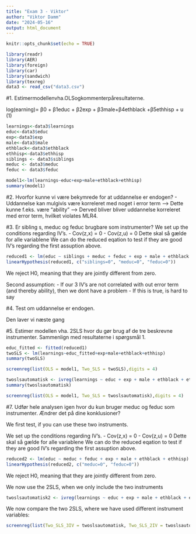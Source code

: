 ```yaml
---
title: "Exam 3 - Viktor"
author: "Viktor Damm"
date: "2024-05-16"
output: html_document
---
```


```r
knitr::opts_chunk$set(echo = TRUE)
```

```r
library(readr)
library(AER)
library(foreign)
library(car)
library(sandwich)
library(texreg)
data3 <- read_csv("data3.csv")
```


#1. Estimermodellenvha.OLSogkommenterpåresultaterne.

log(earning)= β0 + β1educ + β2exp + β3male+β4ethblack +β5ethhisp + u (1)
```r
learnings<-data3$learnings
educ<-data3$educ
exp<-data3$exp
male<-data3$male
ethblack<-data3$ethblack
ethhisp<-data3$ethhisp
siblings <- data3$siblings
meduc <- data3$meduc
feduc <- data3$feduc

model1<-lm(learnings~educ+exp+male+ethblack+ethhisp)
summary(model1)

```

#2. Hvorfor kunne vi være bekymrede for at uddannelse er endogen?
- Uddannelse kan mulgivis være korreleret med noget i error term --> Dette kunne f.eks. være "ability" --> Derved bliver bliver uddannelse korreleret med error term, hvilket violates MLR4.

#3. Er sibling s, meduc og feduc brugbare som instrumenter?
We set up the conditions regarding IV's. 
- Cov(z,x) \= 0
- Cov(z,u) = 0 
Dette skal så gælde for alle variablene
We can do the reduced eqation to test if they are good IV's regarding the first assuption above. 

```r
reduced1 <- lm(educ ~ siblings + meduc + feduc + exp + male + ethblack + ethhisp)
linearHypothesis(reduced1, c("siblings=0", "meduc=0", "feduc=0"))
```
We reject H0, meaning that they are jointly different from zero.

Second assumption: 
- If our 3 IV's are not correlated with out error term (and thereby ability), then we dont have a problem 
- If this is true, is hard to say

#4. Test om uddannelse er endogen.

Den laver vi næste gang

#5. Estimer modellen vha. 2SLS hvor du gør brug af de tre beskrevne instrumenter. Sammenlign med resultaterne i spørgsmål 1.

```r
educ_fitted <- fitted(reduced1)
twoSLS <- lm(learnings~educ_fitted+exp+male+ethblack+ethhisp)
summary(twoSLS)
```
```r
screenreg(list(OLS = model1, Two_SLS = twoSLS),digits = 4)
```

```r
twoslsautomatisk <- ivreg(learnings ~ educ + exp + male + ethblack + ethhisp | siblings + meduc + feduc + exp + male + ethblack + ethhisp) 
summary(twoslsautomatisk)
```

```r
screenreg(list(OLS = model1, Two_SLS = twoslsautomatisk),digits = 4)
```

#7. Udfør hele analysen igen hvor du kun bruger meduc og feduc som instrumenter. Ændrer det på dine konklusioner?

We first test, if you can use these two instruments. 

We set up the conditions regarding IV's. 
- Cov(z,x) \= 0
- Cov(z,u) = 0 
Dette skal så gælde for alle variablene
We can do the reduced eqation to test if they are good IV's regarding the first assuption above. 

```r
reduced2 <- lm(educ ~ meduc + feduc + exp + male + ethblack + ethhisp)
linearHypothesis(reduced2, c("meduc=0", "feduc=0"))
```
We reject H0, meaning that they are jointly different from zero.

We now use the 2SLS, when we only include the two instruments
```r
twoslsautomatisk2 <- ivreg(learnings ~ educ + exp + male + ethblack + ethhisp | meduc + feduc + exp + male + ethblack + ethhisp)
```

We now compare the two 2SLS, where we have used different instrument variables: 

```r
screenreg(list(Two_SLS_3IV = twoslsautomatisk, Two_SLS_2IV = twoslsautomatisk2),digits = 4)
```
